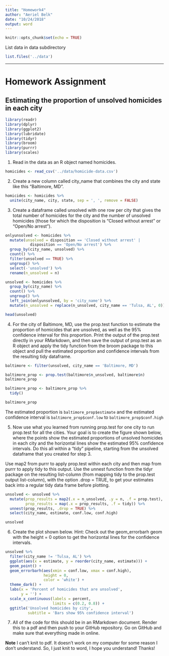 ```yaml
---
title: "Homework4"
author: "Aeriel Belk"
date: "10/24/2018"
output: word
---
```


```r
knitr::opts_chunk$set(echo = TRUE)
```

List data in data subdirectory
  
```r
list.files('../data')
```
  
*******************************************************************************
  
# Homework Assignment
## Estimating the proportion of unsolved homicides in each city
  
```r
library(readr)
library(dplyr)
library(ggplot2)
library(lubridate)
library(tidyr)
library(broom)
library(purrr)
library(scales)

```
  
1. Read in the data as an R object named homicides.

```r

homicides <- read_csv('../data/homicide-data.csv')

```

2. Create a new column called city_name that combines the city and state like this “Baltimore, MD”.
  
```r

homicides <- homicides %>% 
  unite(city_name, city, state, sep = ', ', remove = FALSE)

```
  
3. Create a dataframe called unsolved with one row per city that gives the total number of homicides for the city and the number of unsolved homicides (those for which the disposition is “Closed without arrest” or “Open/No arrest”).
  
```r

onlyunsolved <- homicides %>% 
  mutate(unsolved = disposition == 'Closed without arrest' |
           disposition == 'Open/No arrest') %>% 
  group_by(city_name, unsolved) %>% 
  count() %>% 
  filter(unsolved == TRUE) %>% 
  ungroup() %>% 
  select(-'unsolved') %>% 
  rename(n_unsolved = n)

unsolved <- homicides %>% 
  group_by(city_name) %>% 
  count() %>% 
  ungroup() %>% 
  left_join(onlyunsolved, by = 'city_name') %>% 
  mutate(n_unsolved = replace(n_unsolved, city_name == 'Tulsa, AL', 0))

head(unsolved)
```
  

4. For the city of Baltimore, MD, use the prop.test function to estimate the proportion of homicides that are unsolved, as well as the 95% confidence interval for this proportion. Print the output of the prop.test directly in your RMarkdown, and then save the output of prop.test as an R object and apply the tidy function from the broom package to this object and pull the estimated proportion and confidence intervals from the resulting tidy dataframe.

```r
baltimore <- filter(unsolved, city_name == 'Baltimore, MD')

baltimore_prop <- prop.test(baltimore$n_unsolved, baltimore$n)
baltimore_prop

baltimore_prop <- baltimore_prop %>% 
  tidy()

baltimore_prop

```
  
The estimated proportion is `baltimore_prop$estimate` and the estimated confidence interval is `baltimore_prop$conf.low` to `baltimore_prop$conf.high`
    
  
5. Now use what you learned from running prop.test for one city to run prop.test for all the cities. Your goal is to create the figure shown below, where the points show the estimated proportions of unsolved homicides in each city and the horizontal lines show the estimated 95% confidence intervals. Do this all within a “tidy” pipeline, starting from the unsolved dataframe that you created for step 3. 

Use map2 from purrr to apply prop.test within each city and then map from purrr to apply tidy to this output. Use the unnest function from the tidyr package on the resulting list-column (from mapping tidy to the prop.test output list-column), with the option .drop = TRUE, to get your estimates back into a regular tidy data frame before plotting.
  
```r

unsolved <- unsolved %>% 
  mutate(prop_results = map2(.x = n_unsolved, .y = n, .f = prop.test),
         prop_results = map(.x = prop_results, .f = tidy)) %>% 
  unnest(prop_results, .drop = TRUE) %>% 
  select(city_name, estimate, conf.low, conf.high)

unsolved

```


6. Create the plot shown below. Hint: Check out the geom_errorbarh geom with the height = 0 option to get the horizontal lines for the confidence intervals.

```r

unsolved %>% 
  filter(city_name != 'Tulsa, AL') %>% 
  ggplot(aes(x = estimate, y = reorder(city_name, estimate))) +
  geom_point() +
  geom_errorbarh(aes(xmin = conf.low, xmax = conf.high), 
                 height = 0,
                 color = 'white') +
  theme_dark() +
  labs(x = 'Percent of homicides that are unsolved',
       y = '') +
  scale_x_continuous(labels = percent,
                     limits = c(0.2, 0.8)) +
  ggtitle('Unsolved homicides by city',
          subtitle = 'Bars show 95% confidence interval')

```
  
  
7. All of the code for this should be in an RMarkdown document. Render this to a pdf and then push to your GitHub repository. Go on GitHub and make sure that everything made in online.

**Note** I can't knit to pdf. It doesn't work on my computer for some reason I don't understand. So, I just knit to word, I hope you understand! Thanks!
  
  
  
  
  
  
  
  
  
  
  
  
  

